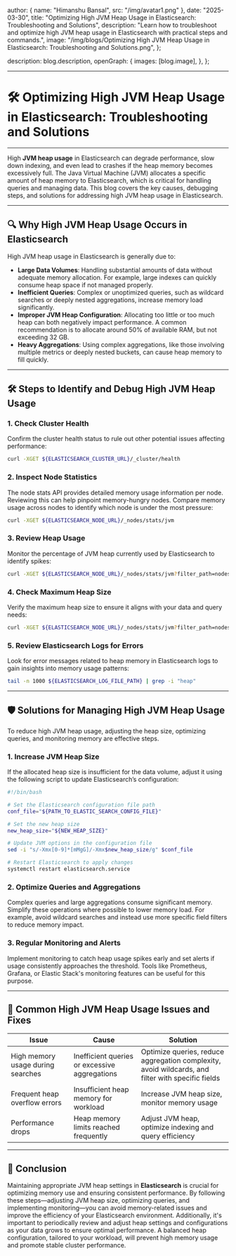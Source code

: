 
  author: { name: "Himanshu Bansal", src: "/img/avatar1.png" },
  date: "2025-03-30",
  title: "Optimizing High JVM Heap Usage in Elasticsearch: Troubleshooting and Solutions",
  description: "Learn how to troubleshoot and optimize high JVM heap usage in Elasticsearch with practical steps and commands.",
  image: "/img/blogs/Optimizing High JVM Heap Usage in Elasticsearch: Troubleshooting and Solutions.png",
};

  description: blog.description,
  openGraph: {
    images: [blog.image],
  },
};


---
# 🛠️ **Optimizing High JVM Heap Usage in Elasticsearch: Troubleshooting and Solutions**
---

High **JVM heap usage** in Elasticsearch can degrade performance, slow down indexing, and even lead to crashes if the heap memory becomes excessively full. The Java Virtual Machine (JVM) allocates a specific amount of heap memory to Elasticsearch, which is critical for handling queries and managing data. This blog covers the key causes, debugging steps, and solutions for addressing high JVM heap usage in Elasticsearch.

---

## 🔍 **Why High JVM Heap Usage Occurs in Elasticsearch**

High JVM heap usage in Elasticsearch is generally due to:
- **Large Data Volumes**: Handling substantial amounts of data without adequate memory allocation. For example, large indexes can quickly consume heap space if not managed properly.
- **Inefficient Queries**: Complex or unoptimized queries, such as wildcard searches or deeply nested aggregations, increase memory load significantly.
- **Improper JVM Heap Configuration**: Allocating too little or too much heap can both negatively impact performance. A common recommendation is to allocate around 50% of available RAM, but not exceeding 32 GB.
- **Heavy Aggregations**: Using complex aggregations, like those involving multiple metrics or deeply nested buckets, can cause heap memory to fill quickly.

---

## 🛠️ **Steps to Identify and Debug High JVM Heap Usage**

### 1. **Check Cluster Health**
Confirm the cluster health status to rule out other potential issues affecting performance:
```bash
curl -XGET ${ELASTICSEARCH_CLUSTER_URL}/_cluster/health
```

### 2. **Inspect Node Statistics**
The node stats API provides detailed memory usage information per node. Reviewing this can help pinpoint memory-hungry nodes. Compare memory usage across nodes to identify which node is under the most pressure:
```bash
curl -XGET ${ELASTICSEARCH_NODE_URL}/_nodes/stats/jvm
```

### 3. **Review Heap Usage**
Monitor the percentage of JVM heap currently used by Elasticsearch to identify spikes:
```bash
curl -XGET ${ELASTICSEARCH_NODE_URL}/_nodes/stats/jvm?filter_path=nodes.*.jvm.mem.heap_used_percent
```

### 4. **Check Maximum Heap Size**
Verify the maximum heap size to ensure it aligns with your data and query needs:
```bash
curl -XGET ${ELASTICSEARCH_NODE_URL}/_nodes/stats/jvm?filter_path=nodes.*.jvm.mem.heap_max_in_bytes
```

### 5. **Review Elasticsearch Logs for Errors**
Look for error messages related to heap memory in Elasticsearch logs to gain insights into memory usage patterns:
```bash
tail -n 1000 ${ELASTICSEARCH_LOG_FILE_PATH} | grep -i "heap"
```

---

## 🛡️ **Solutions for Managing High JVM Heap Usage**

To reduce high JVM heap usage, adjusting the heap size, optimizing queries, and monitoring memory are effective steps.

### 1. **Increase JVM Heap Size**
If the allocated heap size is insufficient for the data volume, adjust it using the following script to update Elasticsearch’s configuration:
```bash
#!/bin/bash

# Set the Elasticsearch configuration file path
conf_file="${PATH_TO_ELASTIC_SEARCH_CONFIG_FILE}"

# Set the new heap size
new_heap_size="${NEW_HEAP_SIZE}"

# Update JVM options in the configuration file
sed -i "s/-Xmx[0-9]*[mMgG]/-Xmx$new_heap_size/g" $conf_file

# Restart Elasticsearch to apply changes
systemctl restart elasticsearch.service
```

### 2. **Optimize Queries and Aggregations**
Complex queries and large aggregations consume significant memory. Simplify these operations where possible to lower memory load. For example, avoid wildcard searches and instead use more specific field filters to reduce memory impact.

### 3. **Regular Monitoring and Alerts**
Implement monitoring to catch heap usage spikes early and set alerts if usage consistently approaches the threshold. Tools like Prometheus, Grafana, or Elastic Stack's monitoring features can be useful for this purpose.

---

## 🔄 **Common High JVM Heap Usage Issues and Fixes**

| **Issue**                        | **Cause**                                    | **Solution**                                            |
|----------------------------------|----------------------------------------------|---------------------------------------------------------|
| High memory usage during searches | Inefficient queries or excessive aggregations | Optimize queries, reduce aggregation complexity, avoid wildcards, and filter with specific fields |
| Frequent heap overflow errors    | Insufficient heap memory for workload        | Increase JVM heap size, monitor memory usage            |
| Performance drops                | Heap memory limits reached frequently        | Adjust JVM heap, optimize indexing and query efficiency |

---

## 🚀 **Conclusion**

Maintaining appropriate JVM heap settings in **Elasticsearch** is crucial for optimizing memory use and ensuring consistent performance. By following these steps—adjusting JVM heap size, optimizing queries, and implementing monitoring—you can avoid memory-related issues and improve the efficiency of your Elasticsearch environment. Additionally, it's important to periodically review and adjust heap settings and configurations as your data grows to ensure optimal performance. A balanced heap configuration, tailored to your workload, will prevent high memory usage and promote stable cluster performance.